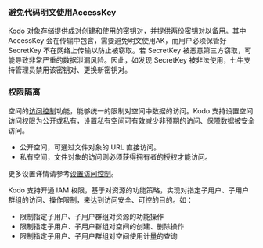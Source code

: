 ### **避免代码明文使用AccessKey**
Kodo 对象存储提供成对创建和使用的密钥对，并提供两份密钥对以备用。其中 AccessKey 会在传输中包含，需要避免明文使用AK，而用户必须保管好 SecretKey 不在网络上传输以防止被窃取。若 SecretKey 被恶意第三方窃取，可能导致非常严重的数据泄漏风险。因此，如发现 SecretKey 被非法使用，七牛支持管理员禁用该密钥对、更换新密钥对。

### **权限隔离**
空间的[访问控制](/kodo/development_guidelines/8603/dev-access-control)功能，能够统一的限制对空间中数据的访问。Kodo 支持设置空间访问权限为公开或私有，设置私有空间可有效减少非预期的访问、保障数据被安全访问。
- 公开空间，可通过文件对象的 URL 直接访问。
- 私有空间，文件对象的访问则必须获得拥有者的授权才能访问。

更多设置详情请参考[设置访问控制](/kodo/development_guidelines/8502/set-access-control)。


Kodo 支持开通 IAM 权限，基于对资源的功能策略，实现对指定子用户、子用户群组的访问、操作限制，来达到访问安全、可控的目的。如：
- 限制指定子用户、子用户群组对资源的功能操作
- 限制指定子用户、子用户群组对空间的创建、删除操作
- 限制指定子用户、子用户群组对空间使用计量的查询
